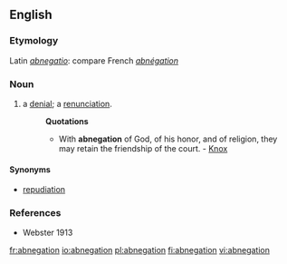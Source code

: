 ==English==
===Etymology===
Latin ''[[abnegatio]]'': compare French ''[[abnégation]]''

===Noun===
#a [[denial]]; a [[renunciation]].
#:'''Quotations'''
#:*With '''abnegation''' of God, of his honor, and of religion, they may retain the friendship of the court. - [[Knox]]

====Synonyms====
*[[repudiation]]

===References===
*Webster 1913

[[fr:abnegation]]
[[io:abnegation]]
[[pl:abnegation]]
[[fi:abnegation]]
[[vi:abnegation]]